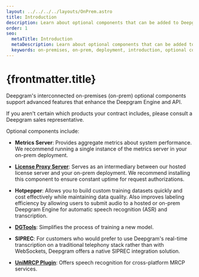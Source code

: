```yaml
---
layout: ../../../../layouts/OnPrem.astro
title: Introduction
description: Learn about optional components that can be added to Deepgram on-premises deployments.
order: 1
seo:
  metaTitle: Introduction
  metaDescription: Learn about optional components that can be added to Deepgram on-premises deployments.
  keywords: on-premises, on-prem, deployment, introduction, optional components, optional
---
```


# {frontmatter.title}

Deepgram's interconnected on-premises (on-prem) optional components support advanced features that enhance the Deepgram Engine and API.

<Alert type="info">

If you aren't certain which products your contract includes, please consult a Deepgram sales representative.

</Alert>

Optional components include:

- **Metrics Server**: Provides aggregate metrics about system performance. We recommend running a single instance of the metrics server in your on-prem deployment.

- **[License Proxy Server](/on-prem/optional-components/license-proxy-server/)**: Serves as an intermediary between our hosted license server and your on-prem deployment. We recommend installing this component to ensure constant uptime for request authorizations.

- **Hotpepper**: Allows you to build custom training datasets quickly and cost effectively while maintaining data quality. Also improves labeling efficiency by allowing users to submit audio to a hosted or on-prem Deepgram Engine for automatic speech recognition (ASR) and transcription.

- **[DGTools](/on-prem/optional-components/dgtools/)**: Simplifies the process of training a new model.

- **SIPREC**: For customers who would prefer to use Deepgram's real-time transcription on a traditional telephony stack rather than with WebSockets, Deepgram offers a native SIPREC integration solution.

- **[UniMRCP Plugin](/on-prem/optional-components/unimrcp/)**: Offers speech recognition for cross-platform MRCP services.
